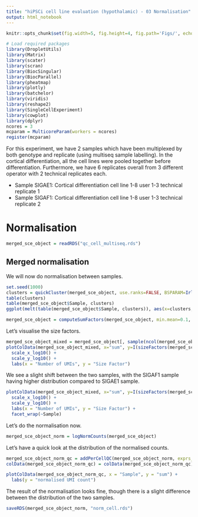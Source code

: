 ```yaml
---
title: "hiPSCi cell line evaluation (hypothalamic) - 03 Normalisation"
output: html_notebook
---
```


```r
knitr::opts_chunk$set(fig.width=5, fig.height=4, fig.path='Figs/', echo=FALSE, warning=FALSE, message=FALSE)
```

```r
# Load required packages
library(DropletUtils)
library(Matrix)
library(scater) 
library(scran)
library(BiocSingular)
library(BiocParallel)
library(pheatmap)
library(plotly)
library(batchelor)
library(viridis)
library(reshape2)
library(SingleCellExperiment)
library(cowplot)
library(dplyr)
ncores = 3
mcparam = MulticoreParam(workers = ncores)
register(mcparam)
```

For this experiment, we have 2 samples which have been multiplexed by both genotype and replicate (using multiseq sample labelling). In the cortical differentiation, all the cell lines were pooled together before differentiation. Furthermore, we have 6 replicates overall from 3 different operator with 2 technical replicates each.

- Sample SIGAE1: Cortical differentiation cell line 1-8 user 1-3 technical replicate 1 
- Sample SIGAF1: Cortical differentiation cell line 1-8 user 1-3 technical replicate 2

# Normalisation

```r
merged_sce_object = readRDS("qc_cell_multiseq.rds")
```

## Merged normalisation

We will now do normalisation between samples.

```r
set.seed(1000)
clusters = quickCluster(merged_sce_object, use.ranks=FALSE, BSPARAM=IrlbaParam(), BPPARAM=mcparam)
table(clusters)
table(merged_sce_object$Sample, clusters)
ggplot(melt(table(merged_sce_object$Sample, clusters)), aes(x=clusters, y=value, fill=Var1)) + geom_bar(stat="identity") + theme_cowplot()
```

```r
merged_sce_object = computeSumFactors(merged_sce_object, min.mean=0.1, cluster=clusters, BPPARAM=mcparam)
```

Let's visualise the size factors.

```r
merged_sce_object_mixed = merged_sce_object[, sample(ncol(merged_sce_object))]
plotColData(merged_sce_object_mixed, x="sum", y=I(sizeFactors(merged_sce_object_mixed)), colour_by = "Sample") +
  scale_x_log10() +
  scale_y_log10() +
  labs(x = "Number of UMIs", y = "Size Factor") 
```
We see a slight shift between the two samples, with the SIGAF1 sample having higher distribution compared to SIGAE1 sample.

```r
plotColData(merged_sce_object_mixed, x="sum", y=I(sizeFactors(merged_sce_object_mixed)), colour_by = "Sample", other_fields = "Sample") +
  scale_x_log10() +
  scale_y_log10() +
  labs(x = "Number of UMIs", y = "Size Factor") +
  facet_wrap(~Sample)
```

Let's do the normalisation now.

```r
merged_sce_object_norm = logNormCounts(merged_sce_object)
```

Let's have a quick look at the distribution of the normalised counts.

```r
merged_sce_object_norm_qc = addPerCellQC(merged_sce_object_norm, exprs_values = "logcounts")
colData(merged_sce_object_norm_qc) = colData(merged_sce_object_norm_qc)[, c(1:3, (length(colData(merged_sce_object_norm))+1):length(colData(merged_sce_object_norm_qc)))]
```

```r
plotColData(merged_sce_object_norm_qc, x = "Sample", y = "sum") +
  labs(y = "normalised UMI count")
```
The result of the normalisation looks fine, though there is a slight difference between the distribution of the two samples.

```r
saveRDS(merged_sce_object_norm, "norm_cell.rds")
```
